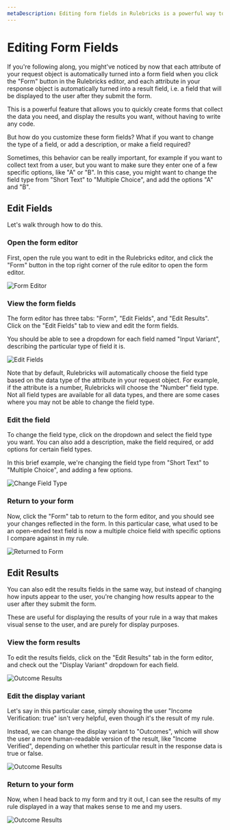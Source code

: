 ```yaml
---
metaDescription: Editing form fields in Rulebricks is a powerful way to customize the form fields and results fields in your rules. Learn how to do it here.
---
```


# Editing Form Fields

If you're following along, you might've noticed by now that each attribute of your request object is automatically turned into a form field when you click the "Form" button in the Rulebricks editor, and each attribute in your response object is automatically turned into a result field, i.e. a field that will be displayed to the user after they submit the form.

This is a powerful feature that allows you to quickly create forms that collect the data you need, and display the results you want, without having to write any code.

But how do you customize these form fields? What if you want to change the type of a field, or add a description, or make a field required?

Sometimes, this behavior can be really important, for example if you want to collect text from a user, but you want to make sure they enter one of a few specific options, like "A" or "B". In this case, you might want to change the field type from "Short Text" to "Multiple Choice", and add the options "A" and "B".

## Edit Fields

Let's walk through how to do this.


<Steps>

### Open the form editor

First, open the rule you want to edit in the Rulebricks editor, and click the "Form" button in the top right corner of the rule editor to open the form editor.

![Form Editor](https://d1zic6dm9txw4h.cloudfront.net/rulebricks-docs-assets/static/images/building-forms/form-editor.png)

### View the form fields

The form editor has three tabs: "Form", "Edit Fields", and "Edit Results". Click on the "Edit Fields" tab to view and edit the form fields.

You should be able to see a dropdown for each field named "Input Variant", describing the particular type of field it is.

![Edit Fields](https://d1zic6dm9txw4h.cloudfront.net/rulebricks-docs-assets/static/images/building-forms/change-field-type.png)

<Callout type="info" emoji="">
  Note that by default, Rulebricks will automatically choose the field type
  based on the data type of the attribute in your request object. For example,
  if the attribute is a number, Rulebricks will choose the "Number" field type.
  Not all field types are available for all data types, and there are some cases
  where you may not be able to change the field type.
</Callout>

### Edit the field

To change the field type, click on the dropdown and select the field type you want. You can also add a description, make the field required, or add options for certain field types.

In this brief example, we're changing the field type from "Short Text" to "Multiple Choice", and adding a few options.

![Change Field Type](https://d1zic6dm9txw4h.cloudfront.net/rulebricks-docs-assets/static/images/building-forms/add-choices.png)

### Return to your form

Now, click the "Form" tab to return to the form editor, and you should see your changes reflected in the form. In this particular case, what used to be an open-ended text field is now a multiple choice field with specific options I compare against in my rule.

![Returned to Form](https://d1zic6dm9txw4h.cloudfront.net/rulebricks-docs-assets/static/images/building-forms/returned-to-form.png)

</Steps>

## Edit Results

You can also edit the results fields in the same way, but instead of changing how inputs appear to the user, you're changing how results appear to the user after they submit the form.

These are useful for displaying the results of your rule in a way that makes visual sense to the user, and are purely for display purposes.

<Steps>

### View the form results

To edit the results fields, click on the "Edit Results" tab in the form editor, and check out the "Display Variant" dropdown for each field.

![Outcome Results](https://d1zic6dm9txw4h.cloudfront.net/rulebricks-docs-assets/static/images/building-forms/change-result-type.png)

### Edit the display variant

Let's say in this particular case, simply showing the user "Income Verification: true" isn't very helpful, even though it's the result of my rule.

Instead, we can change the display variant to "Outcomes", which will show the user a more human-readable version of the result, like "Income Verified", depending on whether this particular result in the response data is true or false.

![Outcome Results](https://d1zic6dm9txw4h.cloudfront.net/rulebricks-docs-assets/static/images/building-forms/use-outcomes.png)

### Return to your form

Now, when I head back to my form and try it out, I can see the results of my rule displayed in a way that makes sense to me and my users.

![Outcome Results](https://d1zic6dm9txw4h.cloudfront.net/rulebricks-docs-assets/static/images/building-forms/outcome-results.png)

</Steps>
